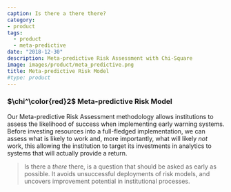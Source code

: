 ```yaml
---
caption: Is there a there there?
category:
- product
tags:
  - product
  - meta-predictive
date: "2018-12-30"
description: Meta-predictive Risk Assessment with Chi-Square
image: images/product/meta_predictive.png
title: Meta-predictive Risk Model
#type: product
---
```

### $\chi^\color{red}2$ Meta-predictive Risk Model

Our Meta-predictive Risk Assessment methodology allows institutions to assess the likelihood of success when implementing early warning systems. Before investing resources into a full-fledged implementation, we can assess what is likely to work and, more importantly, what will likely *not* work, this allowing the institution to target its investments in analytics to systems that will actually provide a return. 

> Is there a *there* there, is a question that should be asked as early as possible. It avoids unsuccessful deployments of risk models, and uncovers improvement potential in institutional processes.

